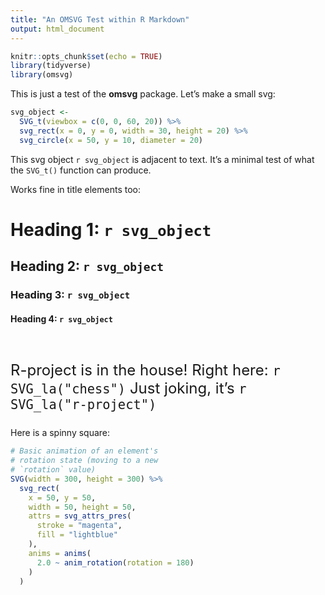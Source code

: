 ```yaml
---
title: "An OMSVG Test within R Markdown"
output: html_document
---
```


```r
knitr::opts_chunk$set(echo = TRUE)
library(tidyverse)
library(omsvg)
```

This is just a test of the **omsvg** package. Let's make a small svg:

```r
svg_object <- 
  SVG_t(viewbox = c(0, 0, 60, 20)) %>%
  svg_rect(x = 0, y = 0, width = 30, height = 20) %>%
  svg_circle(x = 50, y = 10, diameter = 20)
```

This svg object `r svg_object` is adjacent to text. It's a minimal test of what the `SVG_t()` function can produce. 

Works fine in title elements too:

# Heading 1: `r svg_object`
## Heading 2: `r svg_object`
### Heading 3: `r svg_object`
#### Heading 4: `r svg_object`

<br>

<p style="font-size: 24px;"> 
R-project is in the house! Right here: `r SVG_la("chess")`
Just joking, it's `r SVG_la("r-project")`
</p>

Here is a spinny square:

```r
# Basic animation of an element's
# rotation state (moving to a new
# `rotation` value)
SVG(width = 300, height = 300) %>%
  svg_rect(
    x = 50, y = 50,
    width = 50, height = 50,
    attrs = svg_attrs_pres(
      stroke = "magenta",
      fill = "lightblue"
    ),
    anims = anims(
      2.0 ~ anim_rotation(rotation = 180)
    )
  ) 
```
